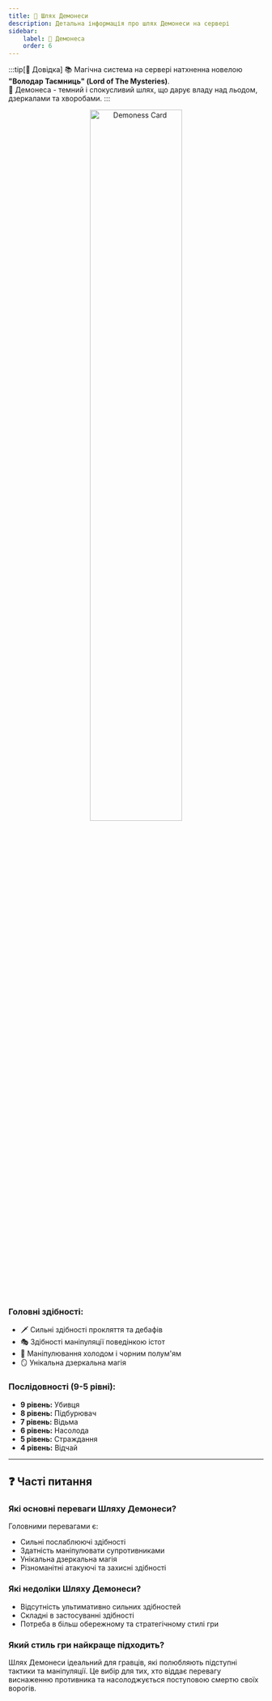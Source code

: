 ```yaml
---
title: 💫 Шлях Демонеси
description: Детальна інформація про шлях Демонеси на сервері
sidebar:
    label: 💫 Демонеса
    order: 6
---
```




:::tip[📖 Довідка]
📚 Магічна система на сервері натхненна новелою **"Володар Таємниць" (Lord of The Mysteries)**.<br/>
💫 Демонеса - темний і спокусливий шлях, що дарує владу над льодом, дзеркалами та хворобами.
:::

<p align="center">
    <img
        src={card.src}
        width="60%"
        alt="Demoness Card"
    />
</p>

### Головні здібності:
- 🗡️ Сильні здібності прокляття та дебафів
- 🎭 Здібності маніпуляції поведінкою істот
- 🖤 Маніпулювання холодом і чорним полум'ям
- 🪞 Унікальна дзеркальна магія

### Послідовності (9-5 рівні):

- **9 рівень:** Убивця
- **8 рівень:** Підбурювач
- **7 рівень:** Відьма
- **6 рівень:** Насолода
- **5 рівень:** Страждання
- **4 рівень:** Відчай
---

## ❓ Часті питання

### Які основні переваги Шляху Демонеси?
Головними перевагами є:
- Сильні послаблюючі здібності
- Здатність маніпулювати супротивниками
- Унікальна дзеркальна магія
- Різноманітні атакуючі та захисні здібності

### Які недоліки Шляху Демонеси?
- Відсутність ультимативно сильних здібностей
- Складні в застосуванні здібності
- Потреба в більш обережному та стратегічному стилі гри

### Який стиль гри найкраще підходить?
Шлях Демонеси ідеальний для гравців, які полюбляють підступні тактики та маніпуляції. Це вибір для тих, хто віддає перевагу виснаженню противника та насолоджується поступовою смертю своїх ворогів.